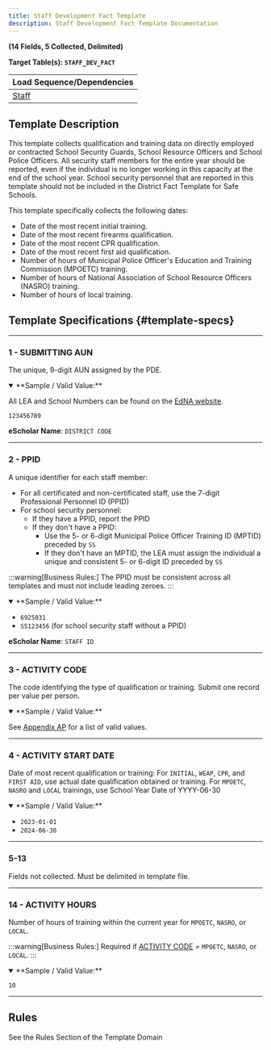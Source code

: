 ```yaml
---
title: Staff Development Fact Template
description: Staff Development Fact Template Documentation
---
```


**(14 Fields, 5 Collected, Delimited)**

**Target Table(s): `STAFF_DEV_FACT`**

| **Load Sequence/Dependencies** |
|------------------------------|
| [Staff](docs/templates/staff/staff.mdx) |

## Template Description

This template collects qualification and training data on directly employed or contracted School Security Guards, School Resource Officers and School Police Officers. All security staff members for the entire year should be reported, even if the individual is no longer working in this capacity at the end of the school year. School security personnel that are reported in this template should not be included in the District Fact Template for Safe Schools. 

This template specifically collects the following dates:

- Date of the most recent initial training.
- Date of the most recent firearms qualification.
- Date of the most recent CPR qualification.
- Date of the most recent first aid qualification.
- Number of hours of Municipal Police Officer's Education and Training Commission (MPOETC) training.
- Number of hours of National Association of School Resource Officers (NASRO) training.
- Number of hours of local training.

## Template Specifications {#template-specs}

---
### 1 - SUBMITTING AUN
<p><Badge color="required" /> <Badge color="key" /> <Badge length={9} /></p>

The unique, 9-digit AUN assigned by the PDE.

<details open>
<summary>**Sample / Valid Value:**</summary>

All LEA and School Numbers can be found on the [EdNA website](http://www.edna.pa.gov/Screens/wfHome.aspx).

`123456789`
</details>

**eScholar Name**: `DISTRICT CODE`

--- 
### 2 - PPID
<p><Badge color="required" /> <Badge color="key" /> <Badge length={8} /></p>

A unique identifier for each staff member:
- For all certificated and non-certificated staff, use the 7-digit Professional Personnel ID (PPID)
- For school security personnel:
    - If they have a PPID, report the PPID
    - If they don't have a PPID:
        - Use the 5- or 6-digit Municipal Police Officer Training ID (MPTID) preceded by `SS`
        - If they don't have an MPTID, the LEA must assign the individual a unique and consistent 5- or 6-digit ID preceded by `SS`

:::warning[Business Rules:]
The PPID must be consistent across all templates and must not include leading zeroes.
:::

<details open>
<summary>**Sample / Valid Value:**</summary>

- `6925031` 
- `SS123456` (for school security staff without a PPID)
</details>

**eScholar Name**: `STAFF ID`

---
### 3 - ACTIVITY CODE
<p><Badge color="required" /> <Badge color="key" /> <Badge length={8} /></p>

The code identifying the type of qualification or training.  Submit one record per value per person.

<details open>
<summary>**Sample / Valid Value:**</summary>

See [Appendix AP](docs/appendix/appendix-AP.mdx) for a list of valid values.
</details>

---
### 4 - ACTIVITY START DATE
<p><Badge color="required" /> <Badge color="key" /> <Badge length={10} /></p>

Date of most recent qualification or training: For `INITIAL`, `WEAP`, `CPR`, and `FIRST AID`, use actual date qualification obtained or training. For `MPOETC`, `NASRO` and `LOCAL` trainings, use School Year Date of YYYY-06-30

<details open>
<summary>**Sample / Valid Value:**</summary>

- `2023-01-01`
- `2024-06-30`
</details>

---
### 5-13
Fields not collected. Must be delimited in template file.

---
### 14 - ACTIVITY HOURS
<p><Badge color="conditional" /> <Badge color="updateable" /> <Badge length={10} /></p>

Number of hours of training within the current year for `MPOETC`, `NASRO`, or `LOCAL`.

:::warning[Business Rules:]
Required if [ACTIVITY CODE](#3---activity-code) = `MPOETC`, `NASRO`, or `LOCAL`.
:::

<details open>
<summary>**Sample / Valid Value:**</summary>

`10`
</details>

---
## Rules
See the Rules Section of the Template Domain